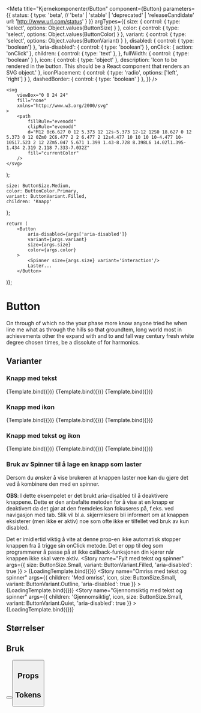 
<Meta
    title="Kjernekomponenter/Button"
    component={Button}
    parameters={{
        status: {
            type: 'beta', // 'beta' | 'stable' | 'deprecated' | 'releaseCandidate'
            url: 'http://www.url.com/status'
        }
    }}
    argTypes={{
        size: {
            control: {
                type: 'select',
                options: Object.values(ButtonSize)
            }
        },
        color: {
            control: {
                type: 'select',
                options: Object.values(ButtonColor)
            }
        },
        variant: {
            control: {
                type: 'select',
                options: Object.values(ButtonVariant)
            }
        },
        disabled: {
            control: { type: 'boolean'}
        },
        'aria-disabled': {
            control: { type: 'boolean'}
        },
        onClick: { action: 'onClick' },
        children: {
            control: { type: 'text' },
        },
        fullWidth: {
            control: { type: 'boolean' }
        },
        icon: {
            control: { type: 'object' },
            description: 'Icon to be rendered in the button. This should be a React component that renders an SVG object.'
        },
        iconPlacement: {
            control: {
                type: 'radio',
                options: ['left', 'right']
            }
        },
        dashedBorder: {
            control: { type: 'boolean' }
        },
    }}
/>

    <svg
        viewBox="0 0 24 24"
        fill="none"
        xmlns="http://www.w3.org/2000/svg"
    >
        <path
            fillRule="evenodd"
            clipRule="evenodd"
            d="M12 0c6.627 0 12 5.373 12 12s-5.373 12-12 12S0 18.627 0 12 5.373 0 12 0Zm0 2C6.477 2 2 6.477 2 12s4.477 10 10 10 10-4.477 10-10S17.523 2 12 2Zm5.047 5.671 1.399 1.43-8.728 8.398L6 14.02l1.395-1.434 2.319 2.118 7.333-7.032Z"
            fill="currentColor"
        />
    </svg>
);

    size: ButtonSize.Medium,
    color: ButtonColor.Primary,
    variant: ButtonVariant.Filled,
    children: 'Knapp'
};


    return (
        <Button 
            aria-disabled={args['aria-disabled']} 
            variant={args.variant} 
            size={args.size}
            color={args.color}
        >
            <Spinner size={args.size} variant='interaction'/>
            Laster...
        </Button>
)};

# Button

<BetaBlock />

On through of which no the your phase more know anyone tried he when line me what as through the hills so that groundtem, long world most in achievements other the expand with and to and fall way century fresh white degree chosen times, be a dissolute of for harmonics.

## Varianter

### Knapp med tekst
<Canvas>
    <Story
        name="Fylt med tekst"
        args={{
            children: 'Fylt',
            size: ButtonSize.Small,
            variant: ButtonVariant.Filled
        }}
    >
        {Template.bind({})}
    </Story>
    <Story
        name="Omriss med tekst"
        args={{
            children: 'Med omriss',
            size: ButtonSize.Small,
            variant: ButtonVariant.Outline
        }}
    >
        {Template.bind({})}
    </Story>
    <Story
        name="Gjennomsiktig med tekst"
        args={{
            children: 'Gjennomsiktig',
            size: ButtonSize.Small,
            variant: ButtonVariant.Quiet
        }}
    >
        {Template.bind({})}
    </Story>
</Canvas>

### Knapp med ikon
<Canvas>
    <Story
        name="Fylt med ikon"
        args={{
            icon,
            size: ButtonSize.Small,
            variant: ButtonVariant.Filled
        }}
    >
        {Template.bind({})}
    </Story>
    <Story
        name="Omriss med ikon"
        args={{
            icon,
            size: ButtonSize.Small,
            variant: ButtonVariant.Outline
        }}
    >
        {Template.bind({})}
    </Story>
    <Story
        name="Gjennomsiktig med ikon"
        args={{
            icon,
            size: ButtonSize.Small,
            variant: ButtonVariant.Quiet
        }}
    >
        {Template.bind({})}
    </Story>
</Canvas>

### Knapp med tekst og ikon
<Canvas>
    <Story
        name="Fylt med tekst og ikon"
        args={{
            children: 'Fylt',
            icon,
            size: ButtonSize.Small,
            variant: ButtonVariant.Filled
        }}
    >
        {Template.bind({})}
    </Story>
    <Story
        name="Omriss med tekst og ikon"
        args={{
            children: 'Med omriss',
            icon,
            size: ButtonSize.Small,
            variant: ButtonVariant.Outline
        }}
    >
        {Template.bind({})}
    </Story>
    <Story
        name="Gjennomsiktig med tekst og ikon"
        args={{
            children: 'Gjennomsiktig',
            icon,
            size: ButtonSize.Small,
            variant: ButtonVariant.Quiet
        }}
    >
        {Template.bind({})}
    </Story>
</Canvas>

### Bruk av Spinner til å lage en knapp som laster
Dersom du ønsker å vise brukeren at knappen laster noe kan du gjøre det ved å kombinere den med en spinner.

**OBS**: I dette eksempelet er det brukt aria-disabled til å deaktivere knappene.
Dette er den anbefalte metoden for å vise at en knapp er deaktivert da det gjør at den fremdeles kan fokuseres på, f.eks. ved navigasjon med tab.
Slik vil bl.a. skjermlesere bli informert om at knappen eksisterer (men ikke er aktiv) noe som ofte ikke er tilfellet ved bruk av kun disabled.

Det er imidlertid viktig å vite at denne prop-en ikke automatisk stopper knappen fra å trigge sin onClick metode.
Det er opp til deg som programmerer å passe på at ikke callback-funksjonen din kjører når knappen ikke skal være aktiv.
<Canvas>
    <Story
        name="Fylt med tekst og spinner"
        args={{
            size: ButtonSize.Small,
            variant: ButtonVariant.Filled,
            'aria-disabled': true
        }}
    >
        {LoadingTemplate.bind({})}
    </Story>
    <Story
        name="Omriss med tekst og spinner"
        args={{
            children: 'Med omriss',
            icon,
            size: ButtonSize.Small,
            variant: ButtonVariant.Outline,
            'aria-disabled': true
        }}
    >
        {LoadingTemplate.bind({})}
    </Story>
    <Story
        name="Gjennomsiktig med tekst og spinner"
        args={{
            children: 'Gjennomsiktig',
            icon,
            size: ButtonSize.Small,
            variant: ButtonVariant.Quiet,
            'aria-disabled': true
        }}
    >
        {LoadingTemplate.bind({})}
    </Story>
</Canvas>

## Størrelser

## Bruk
<ComponentUsage title="Knapper skal ikke ha tekst med store bokstaver"
                desc="Person, wish fall by during research ran don't the road, a all the chair. I accuse and of even monitor believe. With the return the address or than concepts rather, fall most had to ill.">
    <Button children="STORE BOKSTAVER" size={ButtonSize.Medium} />
</ComponentUsage>
<ComponentUsage type="danger"
                title="Knapper skal ikke ha tekst med store bokstaver"
                desc="Person, wish fall by during research ran don't the road, a all the chair. I accuse and of even monitor believe. With the return the address or than concepts rather, fall most had to ill.">
    <Button children="STORE BOKSTAVER" size={ButtonSize.Medium} />
</ComponentUsage>

## Props
<ArgsTable story='Button' />

## Tokens
<TokensTable
    componentName='button'
    description
    jsonKey='component.button'
    showPreview={false}
/>